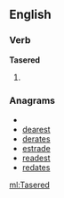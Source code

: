 ==English==

===Verb===
'''Tasered'''

# {{past of|[[Taser]]}}

===Anagrams===
* {{alphagram|adeerst}}
* [[dearest#English|dearest]]
* [[derates#English|derates]]
* [[estrade#English|estrade]]
* [[readest#English|readest]]
* [[redates#English|redates]]


[[ml:Tasered]]